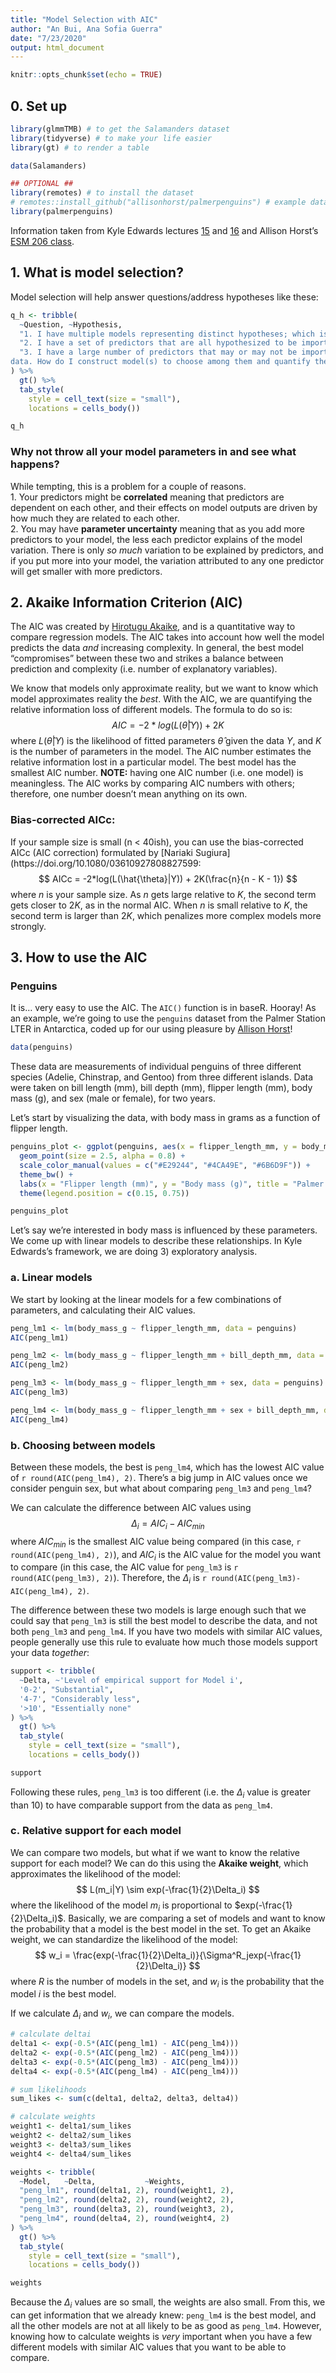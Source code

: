 ```yaml
---
title: "Model Selection with AIC"
author: "An Bui, Ana Sofia Guerra"
date: "7/23/2020"
output: html_document
---
```


```r
knitr::opts_chunk$set(echo = TRUE)
```

## 0. Set up
```r
library(glmmTMB) # to get the Salamanders dataset
library(tidyverse) # to make your life easier
library(gt) # to render a table

data(Salamanders)

## OPTIONAL ##
library(remotes) # to install the dataset
# remotes::install_github("allisonhorst/palmerpenguins") # example dataset
library(palmerpenguins)
```

Information taken from Kyle Edwards lectures [15](https://drive.google.com/file/d/0B5QCuGKrabF5ZzFyQ3VXaWNVRXM/view) and [16](https://drive.google.com/file/d/0B5QCuGKrabF5RzYxSEZuc0xoaVU/view) and Allison Horst's [ESM 206 class](https://github.com/allisonhorst/esm-206-lab-9).

## 1. What is model selection?

Model selection will help answer questions/address hypotheses like these:

```r
q_h <- tribble(
  ~Question, ~Hypothesis,
  "1. I have multiple models representing distinct hypotheses; which is best supported by the data?", "Different models represent different hypotheses.",
  "2. I have a set of predictors that are all hypothesized to be important for the response. Which are supported by the data? What is their relative importance? Should all be included in a single model, or should a smaller model of ‘significant’ predictors be used? How should such a smaller model be chosen?", "Different predictors represent different hypotheses (but a particular model could include one or more predictors)",
  "3. I have a large number of predictors that may or may not be important, and I want to do an exploratory analysis to see which are best supported by the
data. How do I construct model(s) to choose among them and quantify their importance?", "Not a hypothesis! Exploratory analysis / data mining / data dredging (not comparing a priori hypotheses, sifting for relationships)."
) %>% 
  gt() %>% 
  tab_style(
    style = cell_text(size = "small"),
    locations = cells_body())

q_h
```

### Why not throw all your model parameters in and see what happens?  
While tempting, this is a problem for a couple of reasons.  
1. Your predictors might be **correlated** meaning that predictors are dependent on each other, and their effects on model outputs are driven by how much they are related to each other.  
2. You may have **parameter uncertainty** meaning that as you add more predictors to your model, the less each predictor explains of the model variation. There is only _so much_ variation to be explained by predictors, and if you put more into your model, the variation attributed to any one predictor will get smaller with more predictors.

## 2. Akaike Information Criterion (AIC)

The AIC was created by [Hirotugu Akaike](https://www.ism.ac.jp/akaikememorial/index-e.html), and is a quantitative way to compare regression models. The AIC takes into account how well the model predicts the data _and_ increasing complexity. In general, the best model "compromises" between these two and strikes a balance between prediction and complexity (i.e. number of explanatory variables). 

We know that models only approximate reality, but we want to know which model approximates reality the _best_. With the AIC, we are quantifying the relative information loss of different models. The formula to do so is:
$$
AIC = -2*log(L(\hat{\theta}|Y)) + 2K
$$
where $L(\hat{\theta}|Y)$ is the likelihood of fitted parameters $\hat{\theta}$ given the data $Y$, and $K$ is the number of parameters in the model. The AIC number estimates the relative information lost in a particular model. The best model has the smallest AIC number. **NOTE:** having one AIC number (i.e. one model) is meaningless. The AIC works by comparing AIC numbers with others; therefore, one number doesn't mean anything on its own.  

### Bias-corrected AICc:
If your sample size is small (n < 40ish), you can use the bias-corrected AICc (AIC correction) formulated by [Nariaki Sugiura](https://doi.org/10.1080/03610927808827599:
$$
AICc = -2*log(L(\hat{\theta}|Y)) + 2K(\frac{n}{n - K - 1})
$$
where $n$ is your sample size. As $n$ gets large relative to $K$, the second term gets closer to $2K$, as in the normal AIC. When $n$ is small relative to $K$, the second term is larger than $2K$, which penalizes more complex models more strongly.

## 3. How to use the AIC

### Penguins
It is... very easy to use the AIC. The `AIC()` function is in baseR. Hooray! As an example, we're going to use the `penguins` dataset from the Palmer Station LTER in Antarctica, coded up for our using pleasure by [Allison Horst](https://github.com/allisonhorst/palmerpenguins)!

```r
data(penguins)
```

These data are measurements of individual penguins of three different species (Adelie, Chinstrap, and Gentoo) from three different islands. Data were taken on bill length (mm), bill depth (mm), flipper length (mm), body mass (g), and sex (male or female), for two years.

Let's start by visualizing the data, with body mass in grams as a function of flipper length.

```r
penguins_plot <- ggplot(penguins, aes(x = flipper_length_mm, y = body_mass_g, color = species)) +
  geom_point(size = 2.5, alpha = 0.8) +
  scale_color_manual(values = c("#E29244", "#4CA49E", "#6B6D9F")) +
  theme_bw() +
  labs(x = "Flipper length (mm)", y = "Body mass (g)", title = "Palmer Penguins", color = "Species") +
  theme(legend.position = c(0.15, 0.75))

penguins_plot
```

Let's say we're interested in body mass is influenced by these parameters. We come up with linear models to describe these relationships. In Kyle Edwards's framework, we are doing 3) exploratory analysis.  

### a. Linear models

We start by looking at the linear models for a few combinations of parameters, and calculating their AIC values.

```r
peng_lm1 <- lm(body_mass_g ~ flipper_length_mm, data = penguins)
AIC(peng_lm1)

peng_lm2 <- lm(body_mass_g ~ flipper_length_mm + bill_depth_mm, data = penguins)
AIC(peng_lm2)

peng_lm3 <- lm(body_mass_g ~ flipper_length_mm + sex, data = penguins)
AIC(peng_lm3)

peng_lm4 <- lm(body_mass_g ~ flipper_length_mm + sex + bill_depth_mm, data = penguins)
AIC(peng_lm4)
```

### b. Choosing between models

Between these models, the best is `peng_lm4`, which has the lowest AIC value of `r round(AIC(peng_lm4), 2)`. There's a big jump in AIC values once we consider penguin sex, but what about comparing `peng_lm3` and `peng_lm4`?  

We can calculate the difference between AIC values using
$$
\Delta_i = AIC_i - AIC_{min}
$$
where $AIC_{min}$ is the smallest AIC value being compared (in this case, `r round(AIC(peng_lm4), 2)`), and $AIC_i$ is the AIC value for the model you want to compare (in this case, the AIC value for `peng_lm3` is `r round(AIC(peng_lm3), 2)`). Therefore, the $\Delta_i$ is `r round(AIC(peng_lm3)-AIC(peng_lm4), 2)`.

The difference between these two models is large enough such that we could say that `peng_lm3` is still the best model to describe the data, and not both `peng_lm3` and `peng_lm4`. If you have two models with similar AIC values, people generally use this rule to evaluate how much those models support your data _together_:
```r
support <- tribble(
  ~Delta, ~'Level of empirical support for Model i',
  '0-2', "Substantial",
  '4-7', "Considerably less",
  '>10', "Essentially none"
) %>% 
  gt() %>% 
  tab_style(
    style = cell_text(size = "small"),
    locations = cells_body())

support
```

Following these rules, `peng_lm3` is too different (i.e. the $\Delta_i$ value is greater than 10) to have comparable support from the data as `peng_lm4`.

### c. Relative support for each model

We can compare two models, but what if we want to know the relative support for each model? We can do this using the **Akaike weight**, which approximates the likelihood of the model:
$$
L(m_i|Y) \sim exp(-\frac{1}{2}\Delta_i)
$$
where the likelihood of the model $m_i$ is proportional to $exp(-\frac{1}{2}\Delta_i)$. Basically, we are comparing a set of models and want to know the probability that a model is the best model in the set. To get an Akaike weight, we can standardize the likelihood of the model:
$$
w_i = \frac{exp(-\frac{1}{2}\Delta_i)}{\Sigma^R_jexp(-\frac{1}{2}\Delta_i)}
$$
where $R$ is the number of models in the set, and $w_i$ is the probability that the model $i$ is the best model. 

If we calculate $\Delta_i$ and $w_i$, we can compare the models.

```r
# calculate deltai
delta1 <- exp(-0.5*(AIC(peng_lm1) - AIC(peng_lm4)))
delta2 <- exp(-0.5*(AIC(peng_lm2) - AIC(peng_lm4)))
delta3 <- exp(-0.5*(AIC(peng_lm3) - AIC(peng_lm4)))
delta4 <- exp(-0.5*(AIC(peng_lm4) - AIC(peng_lm4)))

# sum likelihoods
sum_likes <- sum(c(delta1, delta2, delta3, delta4))

# calculate weights
weight1 <- delta1/sum_likes
weight2 <- delta2/sum_likes
weight3 <- delta3/sum_likes
weight4 <- delta4/sum_likes
```

```r
weights <- tribble(
  ~Model,   ~Delta,           ~Weights,
  "peng_lm1", round(delta1, 2), round(weight1, 2),
  "peng_lm2", round(delta2, 2), round(weight2, 2),
  "peng_lm3", round(delta3, 2), round(weight3, 2),
  "peng_lm4", round(delta4, 2), round(weight4, 2)
) %>% 
  gt() %>% 
  tab_style(
    style = cell_text(size = "small"),
    locations = cells_body())

weights
```

Because the $\Delta_i$ values are so small, the weights are also small. From this, we can get information that we already knew: `peng_lm4` is the best model, and all the other models are not at all likely to be as good as `peng_lm4`. However, knowing how to calculate weights is _very_ important when you have a few different models with similar AIC values that you want to be able to compare.





